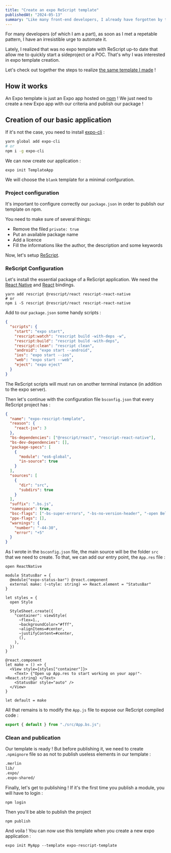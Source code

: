 ```yaml
---
title: "Create an expo ReScript template"
publishedAt: "2024-05-13"
summary: "Like many front-end developers, I already have forgotten by the past to remove my debugging logs until the production deployement done."
---
```


For many developers (of which I am a part), as soon as I met a repetable pattern, I have an irresistible urge to automate it.

Lately, I realized that was no expo template with ReScript up-to date that allow me to quickly start a sideproject or a POC. That's why I was interested in expo template creation.

Let's check out together the steps to realize [the same template I made](https://github.com/DCKT/expo-rescript-template) !

## How it works

An Expo template is just an Expo app hosted on [npm](https://www.npmjs.com/) ! We just need to create a new Expo app with our criteria and publish our package !

## Creation of our basic application

If it's not the case, you need to install [expo-cli](https://docs.expo.dev/workflow/expo-cli/) :

```bash
yarn global add expo-cli
# or
npm i -g expo-cli
```

We can now create our application :

```shell
expo init TemplateApp
```

We will choose the `blank` template for a minimal confguration.

### Project configuration

It's important to configure correctly our `package.json` in order to publish our template on npm.

You need to make sure of several things:

- Remove the filed `private: true`
- Put an available package name
- Add a licence
- Fill the informations like the author, the description and some keywords

Now, let's setup [ReScript](https://rescript-lang.org/).

### ReScript Configuration

Let's install the essential package of a ReScript application. We need the [React Native](https://rescript-react-native.github.io/) and [React](https://rescript-lang.org/docs/react/latest/introduction#sidebar) bindings.

```shell
yarn add rescript @rescript/react rescript-react-native
# or
npm i -S rescript @rescript/react rescript-react-native
```

Add to our `package.json` some handy scripts :

```json title="package.json"
{
  "scripts": {
    "start": "expo start",
    "rescript:watch": "rescript build -with-deps -w",
    "rescript:build": "rescript build -with-deps",
    "rescript:clean": "rescript clean",
    "android": "expo start --android",
    "ios": "expo start --ios",
    "web": "expo start --web",
    "eject": "expo eject"
  }
}
```

The ReScript scripts will must run on another terminal instance (in addition to the expo server).

Then let's continue with the configuration file `bsconfig.json` that every ReScript project has :

```json title="rescript.json"
{
  "name": "expo-rescript-template",
  "reason": {
    "react-jsx": 3
  },
  "bs-dependencies": ["@rescript/react", "rescript-react-native"],
  "bs-dev-dependencies": [],
  "package-specs": [
    {
      "module": "es6-global",
      "in-source": true
    }
  ],
  "sources": [
    {
      "dir": "src",
      "subdirs": true
    }
  ],
  "suffix": ".bs.js",
  "namespace": true,
  "bsc-flags": ["-bs-super-errors", "-bs-no-version-header", "-open Belt"],
  "ppx-flags": [],
  "warnings": {
    "number": "-44-30",
    "error": "+5"
  }
}
```

As I wrote in the `bsconfig.json` file, the main source will be the folder `src` that we need to create. To that, we can add our entry point, the `App.res` file :

```rescript
open ReactNative

module StatusBar = {
  @module("expo-status-bar") @react.component
  external make: (~style: string) => React.element = "StatusBar"
}

let styles = {
  open Style

  StyleSheet.create({
    "container": viewStyle(
      ~flex=1.,
      ~backgroundColor="#fff",
      ~alignItems=#center,
      ~justifyContent=#center,
      (),
    ),
  })
}

@react.component
let make = () => {
  <View style={styles["container"]}>
    <Text> {"Open up App.res to start working on your app!"->React.string} </Text>
    <StatusBar style="auto" />
  </View>
}

let default = make
```

All that remains is to modify the `App.js` file to expose our ReScript compiled code :

```js title="App.js"
export { default } from "./src/App.bs.js";
```

### Clean and publication

Our template is ready ! But before publishing it, we need to create `.npmignore` file so as not to publish useless elements in our template :

```txt title=".npmignore"
.merlin
lib/
.expo/
.expo-shared/
```

Finally, let's get to publishing ! If it's the first time you publish a module, you will have to login :

```shell
npm login
```

Then you'll be able to publish the project

```shell
npm publish
```

And voila ! You can now use this template when you create a new expo application :

```shell
expo init MyApp --template expo-rescript-template
```
